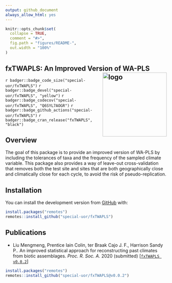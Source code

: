 ```yaml
---
output: github_document
always_allow_html: yes
---
```

<!-- README.md is generated from README.Rmd. Please edit that file -->
```r
knitr::opts_chunk$set(
  collapse = TRUE,
  comment = "#>",
  fig.path = "figures/README-",
  out.width = "100%"
)
```

## fxTWAPLS: An Improved Version of WA-PLS <img src="https://raw.githubusercontent.com/special-uor/fxTWAPLS/master/inst/images/logo.png" alt="logo" align="right" height=200px/>
<!-- <img src="inst/images/logo.png" alt="logo" align="right" height=200px/> -->

<!-- badges: start -->
`r badger::badge_code_size("special-uor/fxTWAPLS")`
`r badger::badge_devel("special-uor/fxTWAPLS", "yellow")`
`r badger::badge_codecov("special-uor/fxTWAPLS", "Q6SYL7AOGR")`
`r badger::badge_github_actions("special-uor/fxTWAPLS")`
`r badger::badge_cran_release("fxTWAPLS", "black")`
<!-- [![R build status](https://github.com/special-uor/fxTWAPLS/workflows/R-CMD-check/badge.svg)](https://github.com/special-uor/fxTWAPLS/actions) -->
<!-- [![CRAN status](https://www.r-pkg.org/badges/version/fxTWAPLS)](https://CRAN.R-project.org/package=fxTWAPLS) -->
<!-- badges: end -->

## Overview

The goal of this package is to provide an improved version of WA-PLS by 
including the tolerances of taxa and the frequency of the sampled climate 
variable. This package also provides a way of leave-out cross-validation that 
removes both the test site and sites that are both geographically close and 
climatically close for each cycle, to avoid the risk of pseudo-replication.

## Installation

<!-- ### Create a Personal Access Token (PAT) for Github -->
<!-- This is needed to install packages from private repositories. Once configured, -->
<!-- there is no need to configure it again. -->

<!-- ```{r, eval = FALSE} -->
<!-- # install.packages("usethis") -->
<!-- usethis::browse_github_pat(scopes = "repo",  -->
<!--                            description = "R:GITHUB_PAT",  -->
<!--                            host = "https://github.com/special-uor") -->
<!-- ``` -->
<!-- Copy the generated token. Then, run the following command: -->
<!-- ```{r, eval = FALSE} -->
<!-- usethis::edit_r_environ() -->
<!-- ``` -->

<!-- Add a new line to the `.Renviron` file: -->
<!-- ```bash -->
<!-- GITHUB_PAT=xxxyyyzzz -->
<!-- ``` -->

<!-- Make sure to leave a new empty line after `GITHUB_PAT`. Restart R (Session >  -->
<!-- Restart R in the RStudio menu bar), as environment variables are loaded from  -->
<!-- `.Renviron` only at the start of an R session.  -->
<!-- Check that the PAT is now available like so: -->
<!-- ```{r, eval = FALSE} -->
<!-- usethis::git_sitrep() -->
<!-- ``` -->

<!-- You can install the released version of fxTWAPLS from [CRAN](https://CRAN.R-project.org) with: -->

<!-- ``` r -->
<!-- install.packages("fxTWAPLS") -->
<!-- ``` -->

<!-- And the development version from [GitHub](https://github.com/) with: -->
You can install the development version from [GitHub](https://github.com/) with:
``` r
install.packages("remotes")
remotes::install_github("special-uor/fxTWAPLS")
```

## Publications

- Liu Mengmeng, Prentice Iain Colin, ter Braak Cajo J. F., Harrison Sandy P.. 
An improved statistical approach for reconstructing past climates from biotic 
assemblages. _Proc. R. Soc. A._ 2020 (submitted) 
[[`fxTWAPLS v0.0.2`](https://github.com/special-uor/fxTWAPLS/releases/tag/v0.0.2)]

```r
install.packages("remotes")
remotes::install_github("special-uor/fxTWAPLS@v0.0.2")
```
<!-- ## Example -->
<!-- This is a basic example which shows you how to solve a common problem: -->

